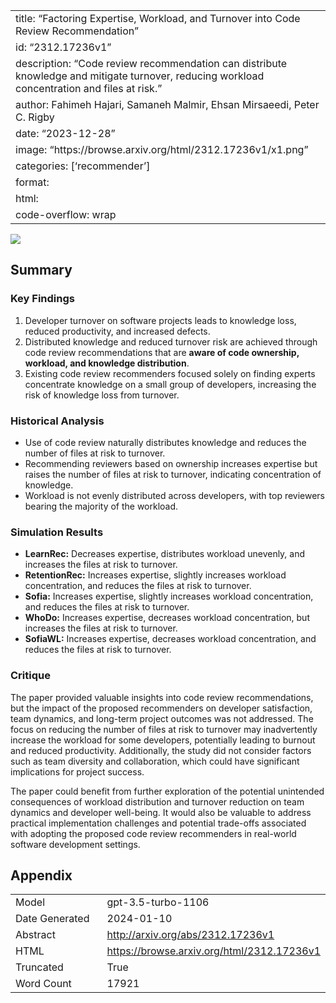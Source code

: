 
---
title: "Factoring Expertise, Workload, and Turnover into Code Review Recommendation"
id: "2312.17236v1"
description: "Code review recommendation can distribute knowledge and mitigate turnover, reducing workload concentration and files at risk."
author: Fahimeh Hajari, Samaneh Malmir, Ehsan Mirsaeedi, Peter C. Rigby
date: "2023-12-28"
image: "https://browse.arxiv.org/html/2312.17236v1/x1.png"
categories: ['recommender']
format:
  html:
    code-overflow: wrap
---

![](https://browse.arxiv.org/html/2312.17236v1/x1.png)

## Summary

### Key Findings
1. Developer turnover on software projects leads to knowledge loss, reduced productivity, and increased defects.
2. Distributed knowledge and reduced turnover risk are achieved through code review recommendations that are **aware of code ownership, workload, and knowledge distribution**.
3. Existing code review recommenders focused solely on finding experts concentrate knowledge on a small group of developers, increasing the risk of knowledge loss from turnover.


### Historical Analysis
- Use of code review naturally distributes knowledge and reduces the number of files at risk to turnover.
- Recommending reviewers based on ownership increases expertise but raises the number of files at risk to turnover, indicating concentration of knowledge.
- Workload is not evenly distributed across developers, with top reviewers bearing the majority of the workload.


### Simulation Results
- **LearnRec:** Decreases expertise, distributes workload unevenly, and increases the files at risk to turnover.
- **RetentionRec:** Increases expertise, slightly increases workload concentration, and reduces the files at risk to turnover.
- **Sofia:** Increases expertise, slightly increases workload concentration, and reduces the files at risk to turnover.
- **WhoDo:** Increases expertise, decreases workload concentration, but increases the files at risk to turnover.
- **SofiaWL:** Increases expertise, decreases workload concentration, and reduces the files at risk to turnover.

### Critique
The paper provided valuable insights into code review recommendations, but the impact of the proposed recommenders on developer satisfaction, team dynamics, and long-term project outcomes was not addressed. The focus on reducing the number of files at risk to turnover may inadvertently increase the workload for some developers, potentially leading to burnout and reduced productivity. Additionally, the study did not consider factors such as team diversity and collaboration, which could have significant implications for project success.

The paper could benefit from further exploration of the potential unintended consequences of workload distribution and turnover reduction on team dynamics and developer well-being. It would also be valuable to address practical implementation challenges and potential trade-offs associated with adopting the proposed code review recommenders in real-world software development settings.

## Appendix

|          |          |
|----------|----------|
| Model     | gpt-3.5-turbo-1106       |
| Date Generated     | 2024-01-10       |
| Abstract | [http://arxiv.org/abs/2312.17236v1](http://arxiv.org/abs/2312.17236v1)        |
| HTML     | [https://browse.arxiv.org/html/2312.17236v1](https://browse.arxiv.org/html/2312.17236v1)       |
| Truncated       | True       |
| Word Count       | 17921       |